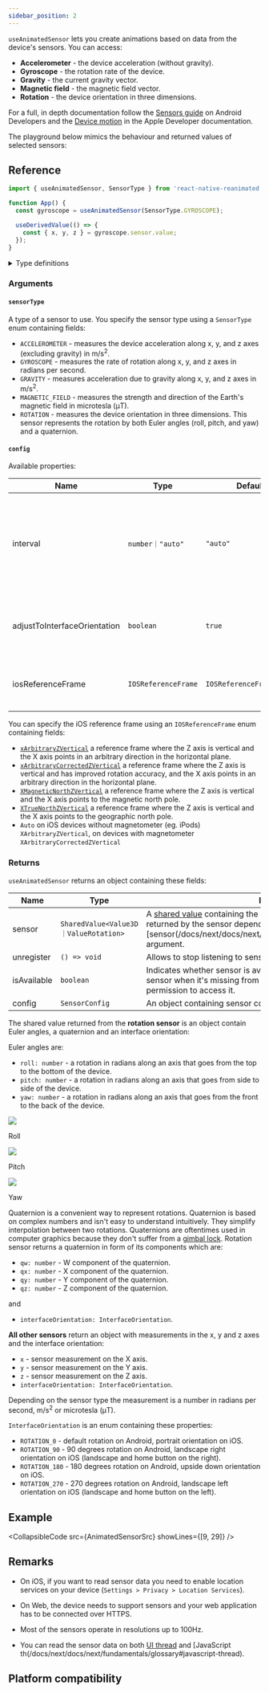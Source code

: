```yaml
---
sidebar_position: 2
---
```


`useAnimatedSensor` lets you create animations based on data from the device's sensors. You can access:

- **Accelerometer** - the device acceleration (without gravity).
- **Gyroscope** - the rotation rate of the device.
- **Gravity** - the current gravity vector.
- **Magnetic field** - the magnetic field vector.
- **Rotation** - the device orientation in three dimensions.

For a full, in depth documentation follow the [Sensors guide](https://developer.android.com/guide/topics/sensors/sensors_overview) on Android Developers and the [Device motion](https://developer.apple.com/documentation/coremotion/getting_processed_device-motion_data) in the Apple Developer documentation.

The playground below mimics the behaviour and returned values of selected sensors:


<InteractivePlayground usePlayground={useAnimatedSensorPlayground} />

## Reference

```javascript
import { useAnimatedSensor, SensorType } from 'react-native-reanimated';

function App() {
  const gyroscope = useAnimatedSensor(SensorType.GYROSCOPE);

  useDerivedValue(() => {
    const { x, y, z } = gyroscope.sensor.value;
  });
}
```

<details>
<summary>Type definitions</summary>

```typescript
// --- Function declaration ---

function useAnimatedSensor(
  sensorType: SensorType,
  config?: Partial<SensorConfig>
): AnimatedSensor<ValueRotation | Value3D>;

// --- Configuration types ---

enum SensorType {
  ACCELEROMETER = 1,
  GYROSCOPE = 2,
  GRAVITY = 3,
  MAGNETIC_FIELD = 4,
  ROTATION = 5,
}

type SensorConfig = {
  interval: number | 'auto';
  adjustToInterfaceOrientation: boolean;
  iosReferenceFrame: IOSReferenceFrame;
};

enum IOSReferenceFrame {
  XArbitraryZVertical,
  XArbitraryCorrectedZVertical,
  XMagneticNorthZVertical,
  XTrueNorthZVertical,
  Auto,
}

// --- Return types ---

type AnimatedSensor<T extends Value3D | ValueRotation> = {
  sensor: SharedValue<T>;
  unregister: () => void;
  isAvailable: boolean;
  config: SensorConfig;
};

type Value3D = {
  x: number;
  y: number;
  z: number;
  interfaceOrientation: InterfaceOrientation;
};

type ValueRotation = {
  qw: number;
  qx: number;
  qy: number;
  qz: number;
  yaw: number;
  pitch: number;
  roll: number;
  interfaceOrientation: InterfaceOrientation;
};

enum InterfaceOrientation {
  ROTATION_0 = 0,
  ROTATION_90 = 90,
  ROTATION_180 = 180,
  ROTATION_270 = 270,
}
```

</details>

### Arguments

#### `sensorType`

A type of a sensor to use. You specify the sensor type using a `SensorType` enum containing fields:

- `ACCELEROMETER` - measures the device acceleration along x, y, and z axes (excluding gravity) in m/s<sup>2</sup>.
- `GYROSCOPE` - measures the rate of rotation along x, y, and z axes in radians per second.
- `GRAVITY` - measures acceleration due to gravity along x, y, and z axes in m/s<sup>2</sup>.
- `MAGNETIC_FIELD` - measures the strength and direction of the Earth's magnetic field in microtesla (μT).
- `ROTATION` - measures the device orientation in three dimensions. This sensor represents the rotation by both Euler angles (roll, pitch, and yaw) and a quaternion.

#### `config` <Optional />

Available properties:

| Name                         | Type                | Default                  | Description                                                                                      |
| ---------------------------- | ------------------- | ------------------------ | ------------------------------------------------------------------------------------------------ |
| interval                     | `number｜"auto"`    | `"auto"`                 | Time in milliseconds between sensor readings. `"auto"` matches the device's screen refresh rate. |
| adjustToInterfaceOrientation | `boolean`           | `true`                   | Whether to adjust measurements to the current interface orientation.                             |
| iosReferenceFrame            | `IOSReferenceFrame` | `IOSReferenceFrame.Auto` | The frame of reference for device's sensors on iOS.                                              |

You can specify the iOS reference frame using an `IOSReferenceFrame` enum containing fields:

- [`xArbitraryZVertical`](https://developer.apple.com/documentation/coremotion/cmattitudereferenceframe/1615953-xarbitraryzvertical) a reference frame where the Z axis is vertical and the X axis points in an arbitrary direction in the horizontal plane.
- [`xArbitraryCorrectedZVertical`](https://developer.apple.com/documentation/coremotion/cmattitudereferenceframe/1615969-xarbitrarycorrectedzvertical) a reference frame where the Z axis is vertical and has improved rotation accuracy, and the X axis points in an arbitrary direction in the horizontal plane.
- [`XMagneticNorthZVertical`](https://developer.apple.com/documentation/coremotion/cmattitudereferenceframe/1616123-xmagneticnorthzvertical) a reference frame where the Z axis is vertical and the X axis points to the magnetic north pole.
- [`XTrueNorthZVertical`](https://developer.apple.com/documentation/coremotion/cmattitudereferenceframe/1616019-xtruenorthzvertical) a reference frame where the Z axis is vertical and the X axis points to the geographic north pole.
- `Auto` on iOS devices without magnetometer (eg. iPods) `XArbitraryZVertical`, on devices with magnetometer `XArbitraryCorrectedZVertical`

### Returns

`useAnimatedSensor` returns an object containing these fields:

| Name        | Type                                  | Description                                                                                                                                                                                                                                                    |
| ----------- | ------------------------------------- | -------------------------------------------------------------------------------------------------------------------------------------------------------------------------------------------------------------------------------------------------------------- |
| sensor      | `SharedValue<Value3D｜ValueRotation>` | A [shared value](/docs/next/fundamentals/glossary#shared-value) containing the sensor measurements. The values returned by the sensor depend on the type of sensor you choose with [sensor(/docs/next/docs/next/device/useAnimatedSensor#sensortype) argument. |
| unregister  | `() => void`                          | Allows to stop listening to sensor updates on call.                                                                                                                                                                                                            |
| isAvailable | `boolean`                             | Indicates whether sensor is available to use. You won't be able to use a sensor when it's missing from the device or the app doesn't have permission to access it.                                                                                             |
| config      | `SensorConfig`                        | An object containing sensor configuration.                                                                                                                                                                                                                     |

The shared value returned from the **rotation sensor** is an object contain Euler angles, a quaternion and an interface orientation:

Euler angles are:

- `roll: number` - a rotation in radians along an axis that goes from the top to the bottom of the device.
- `pitch: number` - a rotation in radians along an axis that goes from side to side of the device.
- `yaw: number` - a rotation in radians along an axis that goes from the front to the back of the device.


<div style={{display: "flex", justifyContent: "center", textAlign: "center"}}>

<div style={{ maxWidth: 200 }}>
  <img src={useBaseUrl('/img/rotation/roll.gif')} />
  <p>Roll</p>
</div>
<div style={{ maxWidth: 200 }}>
  <img src={useBaseUrl('/img/rotation/pitch.gif')} />
  <p>Pitch</p>
</div>
<div style={{ maxWidth: 200 }}>
  <img src={useBaseUrl('/img/rotation/yaw.gif')} />
  <p>Yaw</p>
</div>

</div>

Quaternion is a convenient way to represent rotations. Quaternion is based on complex numbers and isn't easy to understand intuitively. They simplify interpolation between two rotations.
Quaternions are oftentimes used in computer graphics because they don't suffer from a [gimbal lock](https://en.wikipedia.org/wiki/Gimbal_lock). Rotation sensor returns a quaternion in form of its components which are:

- `qw: number` - W component of the quaternion.
- `qx: number` - X component of the quaternion.
- `qy: number` - Y component of the quaternion.
- `qz: number` - Z component of the quaternion.

and

- `interfaceOrientation: InterfaceOrientation`.

**All other sensors** return an object with measurements in the x, y and z axes and the interface orientation:

- `x` - sensor measurement on the X axis.
- `y` - sensor measurement on the Y axis.
- `z` - sensor measurement on the Z axis.
- `interfaceOrientation: InterfaceOrientation`.

Depending on the sensor type the measurement is a number in radians per second, m/s<sup>2</sup> or microtesla (μT).

`InterfaceOrientation` is an enum containing these properties:

- `ROTATION_0` - default rotation on Android, portrait orientation on iOS.
- `ROTATION_90` - 90 degrees rotation on Android, landscape right orientation on iOS (landscape and home button on the right).
- `ROTATION_180` - 180 degrees rotation on Android, upside down orientation on iOS.
- `ROTATION_270` - 270 degrees rotation on Android, landscape left orientation on iOS (landscape and home button on the left).

## Example


<CollapsibleCode src={AnimatedSensorSrc} showLines={[9, 29]} />

## Remarks

- On iOS, if you want to read sensor data you need to enable location services on your device (`Settings > Privacy > Location Services`).

- On Web, the device needs to support sensors and your web application has to be connected over HTTPS.

- Most of the sensors operate in resolutions up to 100Hz.

- You can read the sensor data on both [UI thread](/docs/next/fundamentals/glossary#ui-thread) and [JavaScript th(/docs/next/docs/next/fundamentals/glossary#javascript-thread).

## Platform compatibility

<PlatformCompatibility android ios web />
